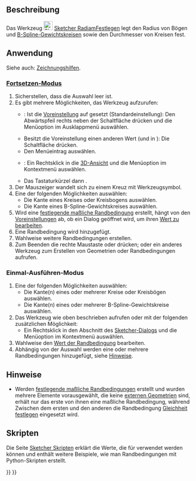 <languages/>

{{Docnav/de
|[[Sketcher_ConstrainDistance/de|AbstandFestlegen]]
|[[Sketcher_ConstrainRadius/de|RadiusFestlegen]]
|[[Sketcher_Workbench/de|Sketcher]]
|IconL=Sketcher_ConstrainDistance.svg
|IconR=Sketcher_ConstrainRadius.svg
|IconC=Workbench_Sketcher.svg
}}

{{GuiCommand/de
|Name=Sketcher ConstrainRadiam
|Name/de=Sketcher RadiamFestlegen
|MenuLocation=Skizze → Sketcher-Randbedingungen → Automatisch Radius/Durchmesser festlegen
|Workbenches=[[Sketcher_Workbench/de|Sketcher]]
|Shortcut={{KEY|K}} {{KEY|S}}
|Version=0.20
|SeeAlso=[[Sketcher_ConstrainRadius/de|Sketcher RadiusFestlegen]], [[Sketcher_ConstrainDiameter/de|Sketcher DurchmesserFestlegen]]
}}

<span id="Description"></span>
==Beschreibung==

Das Werkzeug [[Image:Sketcher_ConstrainRadiam.svg|24px]] [[Sketcher_ConstrainRadiam/de|Sketcher RadiamFestlegen]] legt den Radius von Bögen und [[Sketcher_CreateBSpline/de#Hinweise|B-Spline-Gewichtskreisen]] sowie den Durchmesser von Kreisen fest.

<span id="Usage"></span>
==Anwendung==

Siehe auch: [[Sketcher_Workbench/de#Zeichnungshilfen|Zeichnungshilfen]].

<span id="Continue_mode"></span>
===[[Sketcher_Workbench/de#Fortsetzen-Modi|Fortsetzen-Modus]]===

# Sicherstellen, dass die Auswahl leer ist.
# Es gibt mehrere Möglichkeiten, das Werkzeug aufzurufen:
#* {{Version/de|1.0}}: Ist die [[Sketcher_Preferences/de#Allgemein|Voreinstellung]] {{MenuCommand|Werkzeuge für Maßeinträge}} auf {{Value|Einzelnes Werkzeug}} gesetzt (Standardeinstellung): Den Abwärtspfeil rechts neben der Schaltfläche {{Button|[[Image:Sketcher_Dimension.svg||x16px]][[Image:Toolbar_flyout_arrow.svg|x16px]]}} drücken und die Menüoption {{MenuCommand|[[Image:Sketcher_ConstrainRadiam.svg|16px]] Automatisch Radius oder Durchmesser festlegen}} im Ausklappmenü auswählen.
#* Besitzt die Voreinstellung einen anderen Wert (und in {{VersionMinus/de|0.21}}): Die Schaltfläche {{Button|[[Image:Sketcher_ConstrainRadiam.svg|16px]] [[Sketcher_ConstrainRadiam/de|Automatisch Radius oder Durchmesser festlegen]]}} drücken.
#* Den Menüeintrag {{MenuCommand|Skizze → Sketcher-Randbedingungen → [[Image:Sketcher_ConstrainRadiam.svg|16px]] Automatisch Radius oder Durchmesser festlegen}} auswählen.
#* {{Version/de|1.0}}: Ein Rechtsklick in die [[3D_view/de|3D-Ansicht]] und die Menüoption {{MenuCommand|Abmessung → [[Image:Sketcher_ConstrainRadiam.svg|16px]] Automatisch Radius oder Durchmesser festlegen}} im Kontextmenü auswählen.
#* Das Tastaturkürzel {{KEY|K}} dann {{KEY|S}}.
# Der Mauszeiger wandelt sich zu einem Kreuz mit Werkzeugsymbol.
# Eine der folgenden Möglichkeiten auswählen:
#* Die Kante eines Kreises oder Kreisbogens auswählen.
#* Die Kante eines B-Spline-Gewichtskreises auswählen.
# Wird eine [[Sketcher_ToggleDrivingConstraint/de|festlegende maßliche Randbedingung]] erstellt, hängt von den [[Sketcher_Preferences/de#Anzeige|Voreinstellungen]] ab, ob ein Dialog geöffnet wird, um ihren [[Sketcher_Workbench/de#Randbedingungen_bearbeiten|Wert zu bearbeiten]].
# Eine Randbedingung wird hinzugefügt.
# Wahlweise weitere Randbedingungen erstellen.
# Zum Beenden die rechte Maustaste oder {{KEY|Esc}} drücken; oder ein anderes Werkzeug zum Erstellen von Geometrien oder Randbedingungen aufrufen.

<span id="Run-once_mode"></span>
===Einmal-Ausführen-Modus===

# Eine der folgenden Möglichkeiten auswählen:
#* Die Kante(n) eines oder mehrerer Kreise oder Kreisbögen auswählen.
#* Die Kante(n) eines oder mehrerer B-Spline-Gewichtskreise auswählen.
# Das Werkzeug wie oben beschrieben aufrufen oder mit der folgenden zusätzlichen Möglichkeit:
#* Ein Rechtsklick in den Abschnitt {{MenuCommand|Elemente}} des [[Sketcher_Dialog/de|Sketcher-Dialogs]] und die Menüoption {{MenuCommand|[[Image:Sketcher_ConstrainRadiam.svg|16px]] Radius/Durcchmesser}} im Kontextmenü auswählen.
# Wahlweise den [[Sketcher_Workbench/de#Randbedingungen_bearbeiten|Wert der Randbedingung]] bearbeiten.
# Abhängig von der Auswahl werden eine oder mehrere Randbedingungen hinzugefügt, siehe [[#Hinweise|Hinweise]].

<span id="Notes"></span>
==Hinweise==

* Werden [[Sketcher_ToggleDrivingConstraint/de|festlegende maßliche Randbedingungen]] erstellt und wurden mehrere Elemente vorausgewählt, die keine [[Sketcher_External/de|externen Geometrien]] sind, erhält nur das erste von ihnen eine maßliche Randbedingung, während Zwischen dem ersten und den anderen die Randbedingung [[Sketcher_ConstrainEqual/de|Gleichheit festlegen]] eingesetzt wird.

<span id="Scripting"></span>
== Skripten ==

{{Code|code=
Sketch.addConstraint(Sketcher.Constraint('Radius', ArcOrCircle, App.Units.Quantity('123.0 mm')))
Sketch.addConstraint(Sketcher.Constraint('Diameter', ArcOrCircle, App.Units.Quantity('246.0 mm')))
}}

Die Seite [[Sketcher_scripting|Sketcher Skripten]] erklärt die Werte, die für {{incode|ArcOrCircle}} verwendet werden können und enthält weitere Beispiele, wie man Randbedingungen mit Python-Skripten erstellt.


{{Docnav/de
|[[Sketcher_ConstrainDistance/de|AbstandFestlegen]]
|[[Sketcher_ConstrainRadius/de|RadiusFestlegen]]
|[[Sketcher_Workbench/de|Sketcher]]
|IconL=Sketcher_ConstrainDistance.svg
|IconR=Sketcher_ConstrainRadius.svg
|IconC=Workbench_Sketcher.svg
}}

{{Sketcher_Tools_navi{{#translation:}}}}
{{Userdocnavi{{#translation:}}}}